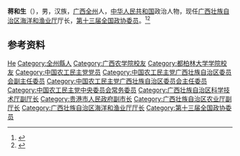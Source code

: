 '''蒋和生'''（{{bd|1962年|8月|}}），男，汉族，[[广西|广西]][[全州|全州]]人，[[中华人民共和国|中华人民共和国]]政治人物，现任[[广西壮族自治区海洋和渔业厅|广西壮族自治区海洋和渔业厅]]厅长，[[第十三届全国政协委员|第十三届全国政协委员]]。<ref>{{Cite web|title=蒋和生任广西自治区海洋和渔业厅厅长(图 简历)|url=http://district.ce.cn/newarea/sddy/201707/31/t20170731_24637951.shtml|accessdate=2021-02-05|work=中国经济网}}</ref><ref>{{Cite web|title=【全国两会】蒋和生委员：以产业扶贫模式助力农民脱贫致富|url=http://www.gxng.org.cn/article.php?id=3679|accessdate=2021-02-05|work=中国农工民主党广西壮族自治区委|archive-date=2021-02-13|archive-url=https://web.archive.org/web/20210213050714/http://www.gxng.org.cn/article.php?id=3679|dead-url=no}}</ref>

== 参考资料 ==
{{reflist}}

{{Navboxes
| title  = 蒋和生在[[中国农工民主党|中国农工民主党]]的职务
| list1  =
{{中国农工民主党第十六届中央委员会}}
}}

{{Authority control}}
{{DEFAULTSORT:Jiang}}
[[Category:蔣姓|He]]
[[Category:全州縣人|Category:全州縣人]]
[[Category:广西农学院校友|Category:广西农学院校友]]
[[Category:都柏林大学学院校友|Category:都柏林大学学院校友]]
[[Category:中国农工民主党党员|Category:中国农工民主党党员]]
[[Category:中国农工民主党广西壮族自治区委员会副主任委员|Category:中国农工民主党广西壮族自治区委员会副主任委员]]
[[Category:中国农工民主党广西壮族自治区委员会主任委员|Category:中国农工民主党广西壮族自治区委员会主任委员]]
[[Category:中国农工民主党中央委员会常务委员|Category:中国农工民主党中央委员会常务委员]]
[[Category:广西壮族自治区科学技术厅副厅长|Category:广西壮族自治区科学技术厅副厅长]]
[[Category:贵港市人民政府副市长|Category:贵港市人民政府副市长]]
[[Category:广西壮族自治区农业厅副厅长|Category:广西壮族自治区农业厅副厅长]]
[[Category:广西壮族自治区海洋和渔业厅厅长|Category:广西壮族自治区海洋和渔业厅厅长]]
[[Category:第十三届全国政协委员|Category:第十三届全国政协委员]]

{{中国人物小作品}}